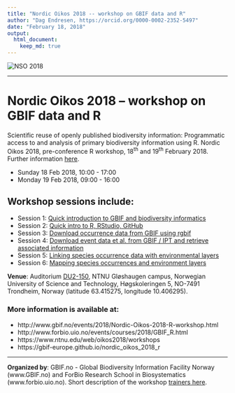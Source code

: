 ```yaml
---
title: "Nordic Oikos 2018 -- workshop on GBIF data and R"
author: "Dag Endresen, https://orcid.org/0000-0002-2352-5497"
date: "February 18, 2018"
output:
  html_document:
    keep_md: true
---
```


![](./demo_data/NSO_2018_GBIF_NO.png "NSO 2018")

***

# Nordic Oikos 2018 -- workshop on GBIF data and R

Scientific reuse of openly published biodiversity information: Programmatic access to and analysis of primary biodiversity information using R. Nordic Oikos 2018, pre-conference R workshop, 18<sup>th</sup> and 19<sup>th</sup> February 2018. Further information [here](http://www.gbif.no/events/2018/Nordic-Oikos-2018-R-workshop.html).

 * Sunday 18 Feb 2018, 10:00 - 17:00
 * Monday 19 Feb 2018, 09:00 - 16:00

## Workshop sessions include:
* Session 1: [Quick introduction to GBIF and biodiversity informatics](s1_gbif_intro)
* Session 2: [Quick intro to R, RStudio, GitHub](s2_r_intro)
* Session 3: [Download occurrence data from GBIF using rgbif](s3_gbif_demo)
* Session 4: [Download event data et al. from GBIF / IPT and retrieve associated information](s4_event_core)
* Session 5: [Linking species occurrence data with environmental layers](s5_environment)
* Session 6: [Mapping species occurrences and environment layers](s6_mapping)

**Venue**: Auditorium [DU2-150](https://use.mazemap.com/#v=1&zlevel=-2&left=10.4044354&right=10.4080592&top=63.4160961&bottom=63.4145612&campusid=1&campuses=ntnu&sharepoitype=identifier&sharepoi=360-DU2-150), NTNU Gl&oslash;shaugen campus, Norwegian University of Science and Technology, H&oslash;gskoleringen 5, NO-7491 Trondheim, Norway (latitude 63.415275, longitude 10.406295).

### More information is available at:
* http://www.gbif.no/events/2018/Nordic-Oikos-2018-R-workshop.html
* http://www.forbio.uio.no/events/courses/2018/GBIF_R.html
* https://www.ntnu.edu/web/oikos2018/workshops
* https://gbif-europe.github.io/nordic_oikos_2018_r


***

**Organized by**: GBIF.no - Global Biodiversity Information Facility Norway (www.GBIF.no) and ForBio Research School in Biosystematics (www.forbio.uio.no). Short description of the workshop [trainers here](./trainers.md).
